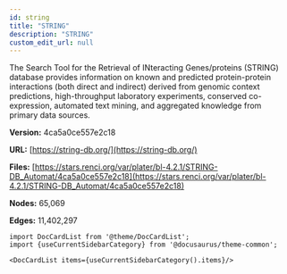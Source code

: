 ```yaml
---
id: string
title: "STRING"
description: "STRING"
custom_edit_url: null
---
```





The Search Tool for the Retrieval of INteracting Genes/proteins (STRING) database provides information on known and predicted protein-protein interactions (both direct and indirect) derived from genomic context predictions, high-throughput laboratory experiments, conserved co-expression, automated text mining, and aggregated knowledge from primary data sources.

**Version:** 4ca5a0ce557e2c18

**URL:** [https://string-db.org/](https://string-db.org/)

**Files:** [https://stars.renci.org/var/plater/bl-4.2.1/STRING-DB_Automat/4ca5a0ce557e2c18](https://stars.renci.org/var/plater/bl-4.2.1/STRING-DB_Automat/4ca5a0ce557e2c18)

**Nodes:** 65,069

**Edges:** 11,402,297





```mdx-code-block
import DocCardList from '@theme/DocCardList';
import {useCurrentSidebarCategory} from '@docusaurus/theme-common';

<DocCardList items={useCurrentSidebarCategory().items}/>
```
      